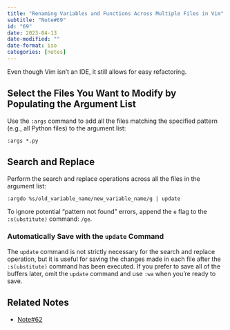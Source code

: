 ```yaml
---
title: "Renaming Variables and Functions Across Multiple Files in Vim"
subtitle: "Note#69"
id: "69"
date: 2023-04-13
date-modified: ""
date-format: iso
categories: [notes]
---
```

Even though Vim isn't an IDE, it still allows for easy refactoring.

## Select the Files You Want to Modify by Populating the Argument List

Use the `:args` command to add all the files matching the specified pattern (e.g., all Python files) to the argument list:

```vim
:args *.py
```

## Search and Replace

Perform the search and replace operations across all the files in the argument list:

```vim
:argdo %s/old_variable_name/new_variable_name/g | update
```

To ignore potential "pattern not found" errors, append the `e` flag to the `:s(ubstitute)` command: `/ge`.

### Automatically Save with the `update` Command

The `update` command is not strictly necessary for the search and replace operation, but it is useful for saving the changes made in each file after the `:s(ubstitute)` command has been executed. If you prefer to save all of the buffers later, omit the `update` command and use `:wa` when you're ready to save.

## Related Notes

* [Note#62](/notes/62)
